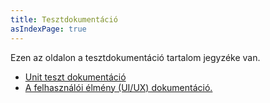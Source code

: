 ```yaml
--- 
title: Tesztdokumentáció
asIndexPage: true
---
```


Ezen az oldalon a tesztdokumentáció tartalom jegyzéke van.

- [Unit teszt dokumentáció]()
- [A felhasználói élmény (UI/UX) dokumentáció.]()
